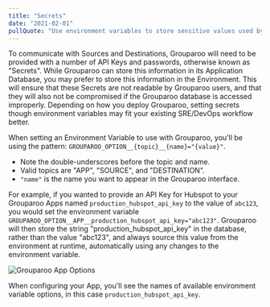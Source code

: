 ```yaml
---
title: "Secrets"
date: "2021-02-01"
pullQuote: "Use environment variables to store sensitive values used by the Grouparoo application."
---
```


To communicate with Sources and Destinations, Grouparoo will need to be provided with a number of API Keys and passwords, otherwise known as "Secrets". While Grouparoo can store this information in its Application Database, you may prefer to store this information in the Environment. This will ensure that these Secrets are not readable by Grouparoo users, and that they will also not be compromised if the Grouparoo database is accessed improperly.  Depending on how you deploy Grouparoo, setting secrets though environment variables may fit your existing SRE/DevOps workflow better. 

When setting an Environment Variable to use with Grouparoo, you'll be using the pattern: `GROUPAROO_OPTION__{topic}__{name}="{value}"`.
- Note the double-underscores before the topic and name.
- Valid topics are "APP", "SOURCE", and "DESTINATION".
- `"name"` is the name you want to appear in the Grouparoo interface.

For example, if you wanted to provide an API Key for Hubspot to your Grouparoo Apps named `production_hubspot_api_key` to the value of `abc123`, you would set the environment variable `GROUPAROO_OPTION__APP__production_hubspot_api_key="abc123"`. Grouparoo will then store the string "production_hubspot_api_key" in the database, rather than the value "abc123", and always source this value from the environment at runtime, automatically using any changes to the environment variable.

<Image
  centered
  source="Grouparoo App Options"
  alt="Grouparoo App Options"
  src="docs/deployment/environment-app-options.png"
  width={820}
  height={646}
/>

When configuring your App, you'll see the names of available environment variable options, in this case `production_hubspot_api_key`.
